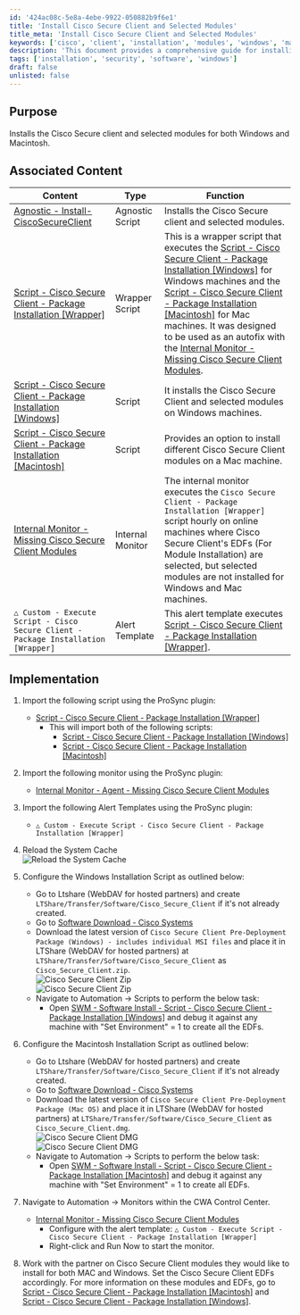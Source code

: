 ```yaml
---
id: '424ac08c-5e8a-4ebe-9922-050882b9f6e1'
title: 'Install Cisco Secure Client and Selected Modules'
title_meta: 'Install Cisco Secure Client and Selected Modules'
keywords: ['cisco', 'client', 'installation', 'modules', 'windows', 'macintosh']
description: 'This document provides a comprehensive guide for installing the Cisco Secure Client along with selected modules for both Windows and Macintosh operating systems, including associated scripts and implementation steps.'
tags: ['installation', 'security', 'software', 'windows']
draft: false
unlisted: false
---
```

## Purpose

Installs the Cisco Secure client and selected modules for both Windows and Macintosh.

## Associated Content

| Content                                                                                                   | Type              | Function                                                                                                   |
|-----------------------------------------------------------------------------------------------------------|-------------------|------------------------------------------------------------------------------------------------------------|
| [Agnostic - Install-CiscoSecureClient](https://proval.itglue.com/DOC-5078775-11897620)                  | Agnostic Script    | Installs the Cisco Secure client and selected modules.                                                    |
| [Script - Cisco Secure Client - Package Installation [Wrapper]](https://proval.itglue.com/DOC-5078775-15949769) | Wrapper Script     | This is a wrapper script that executes the [Script - Cisco Secure Client - Package Installation [Windows]](https://proval.itglue.com/DOC-5078775-13366604) for Windows machines and the [Script - Cisco Secure Client - Package Installation [Macintosh]](https://proval.itglue.com/DOC-5078775-13393960) for Mac machines. It was designed to be used as an autofix with the [Internal Monitor - Missing Cisco Secure Client Modules](https://proval.itglue.com/DOC-5078775-15949763). |
| [Script - Cisco Secure Client - Package Installation [Windows]](https://proval.itglue.com/DOC-5078775-13366604) | Script            | It installs the Cisco Secure Client and selected modules on Windows machines.                             |
| [Script - Cisco Secure Client - Package Installation [Macintosh]](https://proval.itglue.com/DOC-5078775-13393960) | Script            | Provides an option to install different Cisco Secure Client modules on a Mac machine.                     |
| [Internal Monitor - Missing Cisco Secure Client Modules](https://proval.itglue.com/DOC-5078775-15949763) | Internal Monitor   | The internal monitor executes the `Cisco Secure Client - Package Installation [Wrapper]` script hourly on online machines where Cisco Secure Client's EDFs (For Module Installation) are selected, but selected modules are not installed for Windows and Mac machines. |
| `△ Custom - Execute Script - Cisco Secure Client - Package Installation [Wrapper]`                       | Alert Template     | This alert template executes [Script - Cisco Secure Client - Package Installation [Wrapper]](https://proval.itglue.com/DOC-5078775-15949769). |

## Implementation

1. Import the following script using the ProSync plugin:
   - [Script - Cisco Secure Client - Package Installation [Wrapper]](https://proval.itglue.com/DOC-5078775-15949769) 
     - This will import both of the following scripts:
       - [Script - Cisco Secure Client - Package Installation [Windows]](https://proval.itglue.com/DOC-5078775-13366604)
       - [Script - Cisco Secure Client - Package Installation [Macintosh]](https://proval.itglue.com/DOC-5078775-13393960)

2. Import the following monitor using the ProSync plugin:
   - [Internal Monitor - Agent - Missing Cisco Secure Client Modules](https://proval.itglue.com/DOC-5078775-15949763)

3. Import the following Alert Templates using the ProSync plugin:
   - `△ Custom - Execute Script - Cisco Secure Client - Package Installation [Wrapper]`

4. Reload the System Cache  
   ![Reload the System Cache](../../static/img/Cisco-Secure-Client---Package-Installation/image_1.png)

5. Configure the Windows Installation Script as outlined below:
   - Go to Ltshare (WebDAV for hosted partners) and create `LTShare/Transfer/Software/Cisco_Secure_Client` if it's not already created.
   - Go to [Software Download - Cisco Systems](https://software.cisco.com/download/home/286330811/type/282364313/release/5.1.3.62)
   - Download the latest version of `Cisco Secure Client Pre-Deployment Package (Windows) - includes individual MSI files` and place it in LTShare (WebDAV for hosted partners) at `LTShare/Transfer/Software/Cisco_Secure_Client` as `Cisco_Secure_Client.zip`.  
     ![Cisco Secure Client Zip](../../static/img/Cisco-Secure-Client---Package-Installation/image_2.png)  
     ![Cisco Secure Client Zip](../../static/img/Cisco-Secure-Client---Package-Installation/image_3.png)
   - Navigate to Automation → Scripts to perform the below task:
     - Open [SWM - Software Install - Script - Cisco Secure Client - Package Installation [Windows]](https://proval.itglue.com/DOC-5078775-13366604) and debug it against any machine with "Set Environment" = 1 to create all the EDFs.

6. Configure the Macintosh Installation Script as outlined below:
   - Go to Ltshare (WebDAV for hosted partners) and create `LTShare/Transfer/Software/Cisco_Secure_Client` if it's not already created.
   - Go to [Software Download - Cisco Systems](https://software.cisco.com/download/home/286330811/type/282364313/release/5.1.3.62)
   - Download the latest version of `Cisco Secure Client Pre-Deployment Package (Mac OS)` and place it in LTShare (WebDAV for hosted partners) at `LTShare/Transfer/Software/Cisco_Secure_Client` as `Cisco_Secure_Client.dmg`.  
     ![Cisco Secure Client DMG](../../static/img/Cisco-Secure-Client---Package-Installation/image_4.png)  
     ![Cisco Secure Client DMG](../../static/img/Cisco-Secure-Client---Package-Installation/image_5.png)
   - Navigate to Automation → Scripts to perform the below task:
     - Open [SWM - Software Install - Script - Cisco Secure Client - Package Installation [Macintosh]](https://proval.itglue.com/DOC-5078775-13393960) and debug it against any machine with "Set Environment" = 1 to create all EDFs.

7. Navigate to Automation → Monitors within the CWA Control Center.
   - [Internal Monitor - Missing Cisco Secure Client Modules](https://proval.itglue.com/DOC-5078775-15949763) 
     - Configure with the alert template: `△ Custom - Execute Script - Cisco Secure Client - Package Installation [Wrapper]`
     - Right-click and Run Now to start the monitor.

8. Work with the partner on Cisco Secure Client modules they would like to install for both MAC and Windows. Set the Cisco Secure Client EDFs accordingly. For more information on these modules and EDFs, go to [Script - Cisco Secure Client - Package Installation [Macintosh]](https://proval.itglue.com/DOC-5078775-13393960) and [Script - Cisco Secure Client - Package Installation [Windows]](https://proval.itglue.com/DOC-5078775-13366604).












